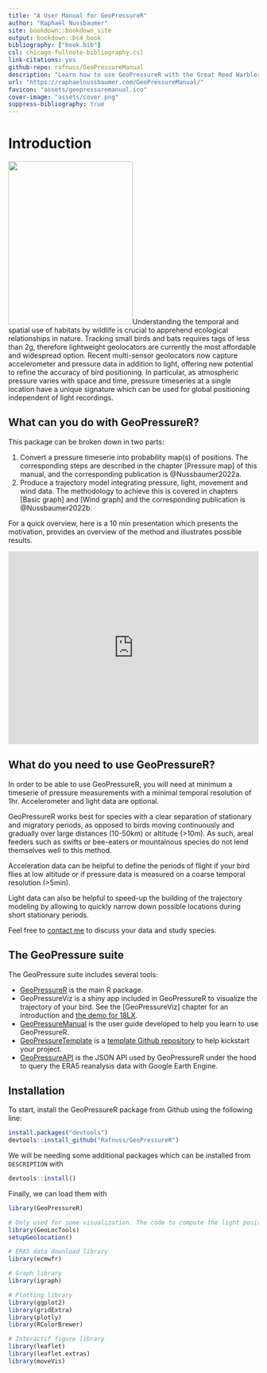 ```yaml
--- 
title: "A User Manual for GeoPressureR"
author: "Raphaël Nussbaumer"
site: bookdown::bookdown_site
output: bookdown::bs4_book
bibliography: ["book.bib"]
csl: chicago-fullnote-bibliography.csl
link-citations: yes
github-repo: rafnuss/GeoPressureManual
description: "Learn how to use GeoPressureR with the Great Reed Warbler 18LX."
url: "https://raphaelnussbaumer.com/GeoPressureManual/"
favicon: "assets/geopressuremanual.ico"
cover-image: "assets/cover.png"
suppress-bibliography: true
---
```


# Introduction {-}

<img src="assets/cover.png" class="cover" width="250" height="328"/>Understanding the temporal and spatial use of habitats by wildlife is crucial to apprehend ecological relationships in nature. Tracking small birds and bats requires tags of less than 2g, therefore lightweight geolocators are currently the most affordable and widespread option. Recent multi-sensor geolocators now capture accelerometer and pressure data in addition to light, offering new potential to refine the accuracy of bird positioning. In particular, as atmospheric pressure varies with space and time, pressure timeseries at a single location have a unique signature which can be used for global positioning independent of light recordings.

## What can you do with GeoPressureR?

This package can be broken down in two parts: 

 1. Convert a pressure timeserie into probability map(s) of positions. The corresponding steps are described in the chapter [Pressure map] of this manual, and the corresponding publication is @Nussbaumer2022a.
 2. Produce a trajectory model integrating pressure, light, movement and wind data. The methodology to achieve this is covered in chapters [Basic graph] and [Wind graph] and the corresponding publication is @Nussbaumer2022b.
 
For a quick overview, here is a 10 min presentation which presents the motivation, provides an overview of the method and illustrates possible results. 

<iframe width="100%" height="388" src="https://www.youtube.com/embed/U7jAK9nZNQU" title="YouTube video player" frameborder="0" allow="accelerometer; autoplay; clipboard-write; encrypted-media; gyroscope; picture-in-picture" allowfullscreen></iframe>

## What do you need to use GeoPressureR?

In order to be able to use GeoPressureR, you will need at minimum a timeserie of pressure measurements with a minimal temporal resolution of 1hr. Accelerometer and light data are optional.

GeoPressureR works best for species with a clear separation of stationary and migratory periods, as opposed to birds moving continuously and gradually over large distances (10-50km) or altitude (>10m). As such, areal feeders such as swifts or bee-eaters or mountainous species do not lend themselves well to this method. 

Acceleration data can be helpful to define the periods of flight if your bird flies at low altitude or if pressure data is measured on a coarse temporal resolution (>5min). 

Light data can also be helpful to speed-up the building of the trajectory modeling by allowing to quickly narrow down possible locations during short stationary periods.

Feel free to [contact me](mailto:rafnuss@gmail.com) to discuss your data and study species. 

## The GeoPressure suite

The GeoPressure suite includes several tools: 

- [GeoPressureR](https://github.com/Rafnuss/GeoPressureR) is the main R package.
- GeoPressureViz is a shiny app included in GeoPressureR to visualize the trajectory of your bird. See the [GeoPressureViz] chapter for an introduction and [the demo for 18LX](https://rafnuss.shinyapps.io/GeoPressureViz/).
- [GeoPressureManual]() is the user guide developed to help you learn to use GeoPressureR.
- [GeoPressureTemplate](https://github.com/Rafnuss/GeoPressureTemplate) is a [template Github repository](https://docs.github.com/en/repositories/creating-and-managing-repositories/creating-a-repository-from-a-template) to help kickstart your project.
- [GeoPressureAPI](https://github.com/Rafnuss/GeoPressureAPI) is the JSON API used by GeoPressureR under the hood to query the ERA5 reanalysis data with Google Earth Engine.


## Installation

To start, install the GeoPressureR package from Github using the following line: 
```r
install.packages("devtools")
devtools::install_github("Rafnuss/GeoPressureR")
```

We will be needing some additional packages which can be installed from `DESCRIPTION` with

```r
devtools::install()
```

Finally, we can load them with

```r
library(GeoPressureR)

# Only used for some visualization. The code to compute the light position is included in `GeoPressureR`
library(GeoLocTools)
setupGeolocation()

# ERA5 data download library
library(ecmwfr)

# Graph library 
library(igraph)

# Plotting library
library(ggplot2)
library(gridExtra)
library(plotly)
library(RColorBrewer)

# Interactif figure library
library(leaflet)
library(leaflet.extras)
library(moveVis)
```

